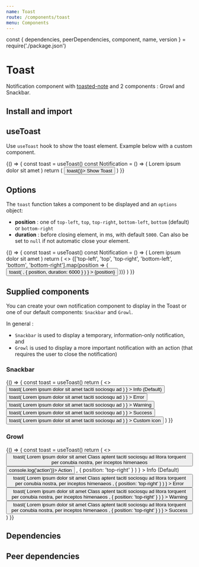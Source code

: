 ```yaml
---
name: Toast
route: /components/toast
menu: Components
---
```


const { dependencies, peerDependencies, component, name, version } = require('./package.json')

# Toast

<TagVersion version={version} name={name} />

Notification component with [toasted-note](https://toasted-notes.netlify.com) and 2 components : Growl and Snackbar.

## Install and import

<Usage component={component} name={name} peerDependencies={peerDependencies} />

## useToast

Use `useToast` hook to show the toast element. Example below with a custom component.

<Playground>
  {() => {
    const toast = useToast()
    const Notification = () => (
      <Box
        backgroundColor="light.900"
        borderWidth="1px"
        borderStyle="solid"
        borderColor="nude.300"
        borderRadius="sm"
        padding="sm"
      >
        Lorem ipsum dolor sit amet
      </Box>
    )
    return (
      <Button onClick={() => toast(<Notification />)}>
        Show Toast
      </Button>
    )
}}

</Playground>

## Options

The `toast` function takes a component to be displayed and an `options` object:

- **position** : one of `top-left`, `top`, `top-right`, `bottom-left`, `bottom` (default) or `bottom-right`
- **duration** : before closing element, in ms, with default `5000`. Can also be set to `null` if not automatic close your element.

<Playground>
  {() => {
    const toast = useToast()
    const Notification = () => (
      <Box
        backgroundColor="light.900"
        borderWidth="1px"
        borderStyle="solid"
        borderColor="nude.300"
        borderRadius="sm"
        padding="sm"
      >
        Lorem ipsum dolor sit amet
      </Box>
    )
    return (
      <>
        {['top-left', 'top', 'top-right', 'bottom-left', 'bottom', 'bottom-right'].map(position => (
          <Button
            key={position}
            onClick={() =>
              toast(
                <Notification />,
                { position, duration: 6000 }
              )
            }
          >
            {position}
          </Button>
        ))}
      </>
    )
}}

</Playground>

## Supplied components

You can create your own notification component to display in the Toast or one of our default components: `Snackbar` and `Growl`.

In general :

- `Snackbar` is used to display a temporary, information-only notification, and
- `Growl` is used to display a more important notification with an action (that requires the user to close the notification)

### Snackbar

<Playground>
  {() => {
    const toast = useToast()
    return (
      <>
        <Button
          onClick={() =>
            toast(
              <Toast.Snackbar>
                <span>Lorem ipsum dolor sit amet taciti sociosqu ad</span>
              </Toast.Snackbar>
            )
          }
        >
          Info (Default)
        </Button>
        <Button
          onClick={() =>
            toast(
              <Toast.Snackbar variant="error">
                <span>Lorem ipsum dolor sit amet taciti sociosqu ad</span>
              </Toast.Snackbar>
            )
          }
        >
          Error
        </Button>
        <Button
          onClick={() =>
            toast(
              <Toast.Snackbar variant="warning">
                <span>Lorem ipsum dolor sit amet taciti sociosqu ad</span>
              </Toast.Snackbar>
            )
          }
        >
          Warning
        </Button>
        <Button
          onClick={() =>
            toast(
              <Toast.Snackbar variant="success">
                <span>Lorem ipsum dolor sit amet taciti sociosqu ad</span>
              </Toast.Snackbar>
            )
          }
        >
          Success
        </Button>
        <Button
          onClick={() =>
            toast(
              <Toast.Snackbar variant="error" icon="🤯">
                <span>Lorem ipsum dolor sit amet taciti sociosqu ad</span>
              </Toast.Snackbar>
            )
          }
        >
          Custom icon
        </Button>
      </>
    )
  }}
</Playground>

### Growl

<Playground>
  {() => {
    const toast = useToast()
    return (
      <>
        <Button
          onClick={() =>
            toast(
              <Toast.Growl>
                <Toast.Title>
                  <CelebrateIcon /> Lorem ipsum dolor sit amet
                </Toast.Title>
                Class aptent taciti sociosqu ad litora torquent per conubia nostra, per inceptos
                himenaeos
                <Box mt="sm">
                  <Button size="sm" variant="secondary" onClick={() => console.log('action')}>
                    Action
                  </Button>
                </Box>
              </Toast.Growl>,
              { position: 'top-right' }
            )
          }
        >
          Info (Default)
        </Button>
        <Button
          onClick={() =>
            toast(
              <Toast.Growl>
                <Toast.Title variant="error">
                  <NegativeIcon /> Lorem ipsum dolor sit amet
                </Toast.Title>
                Class aptent taciti sociosqu ad litora torquent per conubia nostra, per inceptos
                himenaeos
              </Toast.Growl>,
              { position: 'top-right' }
            )
          }
        >
          Error
        </Button>
        <Button
          onClick={() =>
            toast(
              <Toast.Growl>
                <Toast.Title variant="warning">
                  <MegaphoneIcon /> Lorem ipsum dolor sit amet
                </Toast.Title>
                Class aptent taciti sociosqu ad litora torquent per conubia nostra, per inceptos
                himenaeos
              </Toast.Growl>,
              { position: 'top-right' }
            )
          }
        >
          Warning
        </Button>
        <Button
          onClick={() =>
            toast(
              <Toast.Growl>
                <Toast.Title variant="success">
                  <CheckIcon /> Lorem ipsum dolor sit amet
                </Toast.Title>
                Class aptent taciti sociosqu ad litora torquent per conubia nostra, per inceptos
                himenaeos
              </Toast.Growl>,
              { position: 'top-right' }
            )
          }
        >
          Success
        </Button>
      </>
    )
}}

</Playground>

## Dependencies

<Dependencies dependencies={dependencies} />

## Peer dependencies

<Dependencies dependencies={peerDependencies} />
